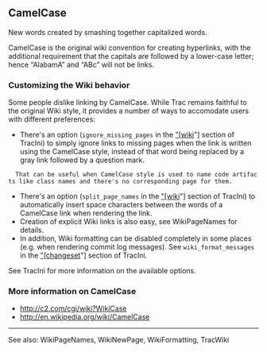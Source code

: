 
== CamelCase ==
New words created by smashing together capitalized words.

CamelCase is the original wiki convention for creating hyperlinks, with the additional requirement that the capitals are followed by a lower-case letter; hence “AlabamA” and “ABc” will not be links.

=== Customizing the Wiki behavior ===

Some people dislike linking by CamelCase.  While Trac remains faithful to the original Wiki style, it provides a number of ways to accomodate users with different preferences:
*There's an option (<tt>ignore_missing_pages</tt> in the [[TracIni#wiki-section| "[wiki]]"] section of TracIni) to simply ignore links to missing pages when the link is written using the CamelCase style, instead of that word being replaced by a gray link followed by a question mark.<br>
   That can be useful when CamelCase style is used to name code artifacts like class names and there's no corresponding page for them.
*There's an option (<tt>split_page_names</tt> in the  [[TracIni#wiki-section| "[wiki]]"] section of TracIni) to automatically insert space characters between the words of a CamelCase link when rendering the link.
*Creation of explicit Wiki links is also easy, see WikiPageNames for details.
*In addition, Wiki formatting can be disabled completely in some places (e.g. when rendering commit log messages). See <tt>wiki_format_messages</tt> in the [[TracIni#changeset-section| "[changeset]]"] section of TracIni.

See TracIni for more information on the available options.

=== More information on CamelCase ===

*http://c2.com/cgi/wiki?WikiCase
*http://en.wikipedia.org/wiki/CamelCase

----
See also: WikiPageNames, WikiNewPage, WikiFormatting, TracWiki



{{TracNotice|{{PAGENAME}}}}